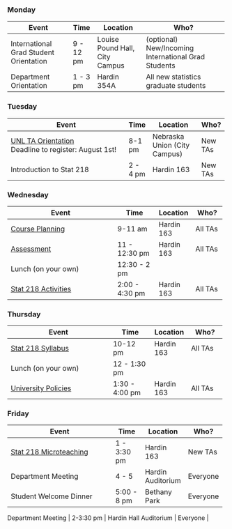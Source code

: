 ::: {.callout-tip .column-page}
### Monday

+----------------------------------------+-------------+--------------------------------+-----------------------------------------------------+
| Event                                  | Time        | Location                       | Who?                                                |
+========================================+=============+================================+=====================================================+
| International Grad Student Orientation | 9 - 12 pm   | Louise Pound Hall, City Campus | (optional) New/Incoming International Grad Students |
+----------------------------------------+-------------+--------------------------------+-----------------------------------------------------+
| Department Orientation                 | 1 - 3 pm    | Hardin 354A                    | All new statistics graduate students                |
+----------------------------------------+-------------+--------------------------------+-----------------------------------------------------+
:::

::: {.callout-tip .column-page}
### Tuesday

+------------------------------------------------------------------------------+----------+------------------------------+----------+
| Event                                                                        | Time     | Location                     | Who?     |
+==============================================================================+==========+==============================+==========+
| [UNL TA Orientation](https://events.unl.edu/gradstudies/2022/08/16/165120/)\ | 8-1 pm   | Nebraska Union (City Campus) | New TAs  |
| Deadline to register: August 1st!                                            |          |                              |          |
+------------------------------------------------------------------------------+----------+------------------------------+----------+
| Introduction to Stat 218                                                     | 2 - 4 pm | Hardin 163                   | New TAs  |
+------------------------------------------------------------------------------+----------+------------------------------+----------+
:::

::: {.callout-tip .column-page}
### Wednesday

+-------------------------------------------+----------------+------------+------------+
| Event                                     | Time           | Location   | Who?       |
+===========================================+================+============+============+
| [Course Planning](02-course-planning.qmd) | 9-11 am        | Hardin 163 | All TAs    |
+-------------------------------------------+----------------+------------+------------+
| [Assessment](03-assessment.qmd)           | 11 - 12:30 pm  | Hardin 163 | All TAs    |
+-------------------------------------------+----------------+------------+------------+
| Lunch (on your own)                       | 12:30 - 2 pm   |            |            |
+-------------------------------------------+----------------+------------+------------+
| [Stat 218 Activities](06-activities.qmd)  | 2:00 - 4:30 pm | Hardin 163 | All TAs    |
+-------------------------------------------+----------------+------------+------------+
:::

::: {.callout-tip .column-page}
### Thursday

+----------------------------------------+----------------+------------+-------------+
| Event                                  | Time           | Location   | Who?        |
+========================================+================+============+=============+
| [Stat 218 Syllabus](04-syllabus.qmd)   | 10-12 pm       | Hardin 163 | All TAs     |
+----------------------------------------+----------------+------------+-------------+
| Lunch (on your own)                    | 12 - 1:30 pm   |            |             |
+----------------------------------------+----------------+------------+-------------+
| [University Policies](05-policies.qmd) | 1:30 - 4:00 pm | Hardin 163 | All TAs     |
+----------------------------------------+----------------+------------+-------------+
:::

::: {.callout-tip .column-page}
### Friday

+------------------------------------------------+-------------+-------------------+----------+
| Event                                          | Time        | Location          | Who?     |
+================================================+=============+===================+==========+
| [Stat 218 Microteaching](07-microteaching.qmd) | 1 - 3:30 pm | Hardin 163        | New TAs  |
+------------------------------------------------+-------------+-------------------+----------+
| Department Meeting                             | 4 - 5       | Hardin Auditorium | Everyone |
+------------------------------------------------+-------------+-------------------+----------+
| Student Welcome Dinner                         | 5:00 - 8 pm | Bethany Park      | Everyone |
+------------------------------------------------+-------------+-------------------+----------+

| Department Meeting \| 2-3:30 pm \| Hardin Hall Auditorium \| Everyone \|
:::
